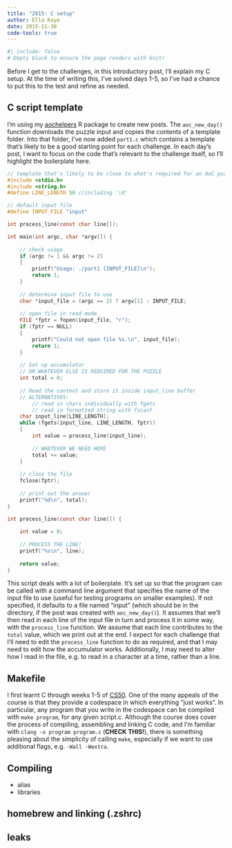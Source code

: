 ```yaml
---
title: "2015: C setup"
author: Ella Kaye
date: 2015-11-30
code-tools: true
---
```


```r
#| include: false
# Empty block to ensure the page renders with knitr
```

Before I get to the challenges, in this introductory post, I'll explain my C setup. At the time of writing this, I've solved days 1-5, so I've had a chance to put this to the test and refine as needed.

## C script template
I'm using my [aochelpers](https://ellakaye.github.io/aochelpers) R package to create new posts. The `aoc_new_day()` function downloads the puzzle input and copies the contents of a template folder. Into that folder, I've now added `part1.c` which contains a template that's likely to be a good starting point for each challenge. In each day's post, I want to focus on the code that's relevant to the challenge itself, so I'll highlight the boilerplate here.

```c
// template that's likely to be close to what's required for an AoC puzzle
#include <stdio.h>
#include <string.h>
#define LINE_LENGTH 50 //including '\0'

// default input file
#define INPUT_FILE "input"

int process_line(const char line[]);

int main(int argc, char *argv[]) {
	
	// check usage
	if (argc != 1 && argc != 2)
	{
		printf("Usage: ./part1 [INPUT_FILE]\n");
		return 1;		
	}
	
	// determine input file to use
	char *input_file = (argc == 2) ? argv[1] : INPUT_FILE;
	
	// open file in read mode
	FILE *fptr = fopen(input_file, "r");
	if (fptr == NULL)
	{
		printf("Could not open file %s.\n", input_file);
		return 1;
	}
	
	// Set up accumulator
	// OR WHATEVER ELSE IS REQUIRED FOR THE PUZZLE
	int total = 0;
	
	// Read the content and store it inside input_line buffer
	// ALTERNATIVES: 
		// read in chars individually with fgetc
		// read in formatted string with fscanf
	char input_line[LINE_LENGTH];
	while (fgets(input_line, LINE_LENGTH, fptr)) 
	{
		int value = process_line(input_line);
		
		// WHATEVER WE NEED HERE
		total += value;
	}
	
	// close the file
	fclose(fptr);
	
	// print out the answer
	printf("%d\n", total);
}

int process_line(const char line[]) {
	
	int value = 0;
	
	// PROCESS THE LINE!
	printf("%s\n", line);
	
	return value;
}
```

This script deals with a lot of boilerplate.
It's set up so that the program can be called with a command line argument that specifies the name of the input file to use (useful for testing programs on smaller examples). If not specified, it defaults to a file named "input" (which should be in the directory, if the post was created with `aoc_new_day()`). 
It assumes that we'll then read in each line of the input file in turn and process it in some way, with the `process_line` function. 
We assume that each line contributes to the `total` value, which we print out at the end. 
I expect for each challenge that I'll need to edit the `process_line` function to do as required, and that I may need to edit how the accumulator works. Additionally, I may need to alter how I read in the file, e.g. to read in a character at a time, rather than a line.

## Makefile 
I first learnt C through weeks 1-5 of [CS50](https://cs50.harvard.edu/x/2024). One of the many appeals of the course is that they provide a codespace in which everything "just works". In particular, any program that you write in the codespace can be compiled with `make program`, for any given script.c. Although the course does cover the process of compiling, assembling and linking C code, and I'm familiar with `clang -o program program.c` (**CHECK THIS!**), there is something pleasing about the simplicity of calling `make`, especially if we want to use additional flags, e.g. `-Wall -Wextra`.

## Compiling

- alias
- libraries

## homebrew and linking (.zshrc)

## leaks

